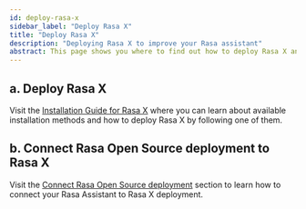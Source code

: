 ```yaml
---
id: deploy-rasa-x
sidebar_label: "Deploy Rasa X"
title: "Deploy Rasa X"
description: "Deploying Rasa X to improve your Rasa assistant"
abstract: This page shows you where to find out how to deploy Rasa X and forward events to it from your Rasa Open Source deployment.
---
```

<!-- this file is version specific, do not use `@site/...` syntax -->

## a. Deploy Rasa X

Visit the [Installation Guide for Rasa X](https://rasa.com/docs/rasa-x/installation-and-setup/installation-guide) where you can learn about available installation methods and
how to deploy Rasa X by following one of them.

## b. Connect Rasa Open Source deployment to Rasa X

Visit the [Connect Rasa Open Source deployment](https://rasa.com/docs/rasa-x/installation-and-setup/deploy#2-connect-rasa-open-source-deployment-the-rasa-helm-chart) section to learn how to connect your Rasa Assistant to Rasa X deployment.
